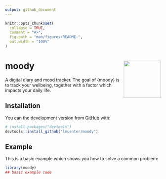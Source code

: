 ```yaml
---
output: github_document
---
```


<!-- README.md is generated from README.Rmd. Please edit that file -->

```r
knitr::opts_chunk$set(
  collapse = TRUE,
  comment = "#>",
  fig.path = "man/figures/README-",
  out.width = "100%"
)
```

# moody <img src="man/figures/logo.png" align="right" width="120" />

<!-- badges: start -->
<!-- badges: end -->

A digital diary and mood tracker. The goal of {moody} is to track your wellbeing, together with a factor which impacts your daily life.

## Installation

You can the development version from [GitHub](https://github.com/) with:

``` r
# install.packages("devtools")
devtools::install_github("lmuenter/moody")
```
## Example

This is a basic example which shows you how to solve a common problem:

```r
library(moody)
## basic example code
```

